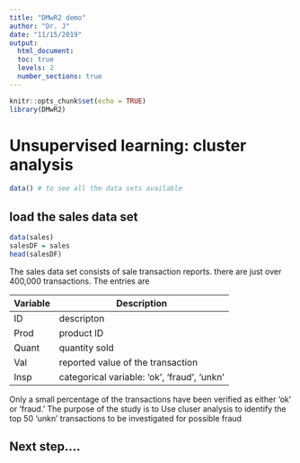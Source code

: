 ---
title: "DMwR2 demo"
author: "Dr. J"
date: "11/15/2019"
output: 
  html_document:
  toc: true
  levels: 2
  number_sections: true
---

```{r setup }
knitr::opts_chunk$set(echo = TRUE)
library(DMwR2)
```

# Unsupervised learning: cluster analysis

```{r dataSets, echo=FALSE, include=FALSE}
data() # to see all the data sets available
```

## load the sales data set

```{r}
data(sales)
salesDF = sales
head(salesDF)
```


The sales data set consists of sale transaction reports.  there are just over 400,000 transactions.  The entries are 

Variable |  Description
---------|----------------
ID      | descripton    
Prod     | product ID
Quant    | quantity sold
Val     |  reported value of the transaction
Insp    | categorical variable: 'ok', 'fraud', 'unkn'

Only a small percentage of the transactions have been verified as either 'ok' or 'fraud.' 
The purpose of the study is to Use cluser analysis to identify the top 50 'unkn' transactions to be investigated for possible fraud

## Next step.... 
